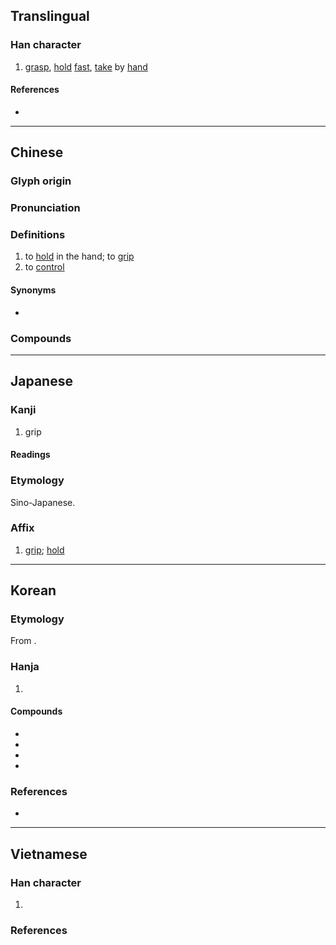 {{character info}}
==Translingual==

===Han character===
{{Han char|rn=64|rad=手|as=09|sn=12|four=57014|canj=QSMG|ids=⿰扌屋}}

# [[grasp]], [[hold]] [[fast]], [[take]] by [[hand]]

====References====
* {{Han ref|kx=0443.070|dkj=12366|dj=0794.080|hdz=31925.070|uh=63E1|ud=25569|bh=B4A4|bd=46244}}

----

==Chinese==
{{zh-forms}}

===Glyph origin===
{{Han etym}}

===Pronunciation===
{{zh-pron
|m=wò
|m-s=o2
|c=ak1,aak1
|c-t=
|g=
|h=pfs=
|j=vah4
|mb=ŏ̤
|md=ók
|mn=ml,jj,tw:ak/ml,jj:ok
|mn_note=ak - literary; ok - vernacular
|mn-t=og4
|w=
|x=
|mc=y
|oc=y
|cat=
}}

===Definitions===
{{zh-hanzi}}

# to [[hold]] in the hand; to [[grip]]
# to [[control]]

====Synonyms====
* {{s|to hold in the hand}} {{zh-l|捏}}

===Compounds===
{{zh-der|緊握|吐握|反握|在握|掌握|有把握|把握|攀握|柔握|握髮|握別|握手|握拳|握管|握有|握力|勝券在握|太阿在握|吐哺握髮|大權在握|左券在握|握手言歡|握蛇騎虎|握綱提領|握拳透掌|拿雲握霧|攜雲握雨|握槧懷鉛|懷瑾握瑜|握雨攜雲|握髮吐餐|握髮吐哺|握雲攜雨|握鉤伸鐵|握炭流湯|握風捕影|握手言和|懷鉛握槧|握手極歡|握雲拿霧|滿有把握|握股公司|持籌握算|懷鉛握素|握拳透爪|握瑜懷玉|握圖臨宇|握霧拿雲|纖不盈握}}

{{zh-cat|Elementary}}

----

==Japanese==

===Kanji===
{{ja-kanji|grade=c|rs=手09}}

# grip

====Readings====
{{ja-readings
|goon=あく
|kanon=あく
|kun=にぎ-る, にぎ-り
}}

===Etymology===
{{ja-kanjitab|あく|yomi=o}}
Sino-Japanese.

===Affix===
{{ja-pos|affix|あく}}

# [[grip]]; [[hold]]
#: {{ja-usex-inline|'''握'''手|'''あく'''しゅ|handshake}}
#: {{ja-usex-inline|'''握'''力|'''あく'''りょく|grip strength}}
#: {{ja-usex-inline|把'''握'''|は'''あく'''|control; grasp (understanding)}}

----

==Korean==

===Etymology===
From {{der|ko|ltc|-}} {{ltc-l|握}}.

===Hanja===
{{ko-hanja-search}}
{{ko-hanja/new|쥐다|쥘|악}}

# {{hanja form of|악|to [[grasp]]; to [[hold]] [[fast]]; to [[take]] by [[hand]]}}

====Compounds====
{{der-top|Compounds}}
* {{ko-l|악수|握手}}
* {{ko-l|장악|掌握}}
* {{ko-l|파악|把握}}
* {{ko-l|악력|握力}}
{{der-bottom}}

===References===
* {{R:hanjadoc|4110}}

----

==Vietnamese==

===Han character===
{{vi-readings|rs=手09
|hanviet=ác-tdcndg;gdhn, ốc-gdhn;genibrel
|phienthiet=乙角 ất giác, 乙角 ất giốc
|nom=ác-tdcndg, át-gdhn, ấc
}}

# {{rfdef|vi|sort=手09}}

===References===
<references/>